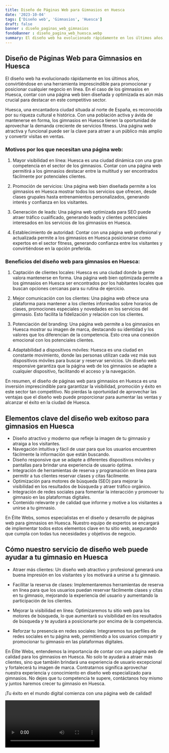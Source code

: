 ```yaml
---
title: Diseño de Páginas Web para Gimnasios en Huesca
date: '2023-10-04'
tags: ['Diseño web', 'Gimnasios', 'Huesca']
draft: false
banner : diseño_paginas_web_gimnasios
fondoBanner : diseño_pagina_web_huesca.webp
summary: El diseño web ha evolucionado rápidamente en los últimos años, convirtiéndose en una herramienta imprescindible para promocionar y posicionar cualquier negocio en línea. En el caso de los gimnasios en Huesca, contar con una página web bien diseñada y optimizada es aún más crucial para destacar en este competitivo sector. 
---
```


## Diseño de Páginas Web para Gimnasios en Huesca

El diseño web ha evolucionado rápidamente en los últimos años, convirtiéndose en una herramienta imprescindible para promocionar y posicionar cualquier negocio en línea. En el caso de los gimnasios en Huesca, contar con una página web bien diseñada y optimizada es aún más crucial para destacar en este competitivo sector. 

Huesca, una encantadora ciudad situada al norte de España, es reconocida por su riqueza cultural e histórica. Con una población activa y ávida de mantenerse en forma, los gimnasios en Huesca tienen la oportunidad de aprovechar la demanda creciente de servicios fitness. Una página web atractiva y funcional puede ser la clave para atraer a un público más amplio y convertir visitas en ventas.

### Motivos por los que necesitan una página web:

1. Mayor visibilidad en línea: Huesca es una ciudad dinámica con una gran competencia en el sector de los gimnasios. Contar con una página web permitirá a los gimnasios destacar entre la multitud y ser encontrados fácilmente por potenciales clientes.

2. Promoción de servicios: Una página web bien diseñada permite a los gimnasios en Huesca mostrar todos los servicios que ofrecen, desde clases grupales hasta entrenamientos personalizados, generando interés y confianza en los visitantes.

3. Generación de leads: Una página web optimizada para SEO puede atraer tráfico cualificado, generando leads y clientes potenciales interesados en los servicios de los gimnasios en Huesca.

4. Establecimiento de autoridad: Contar con una página web profesional y actualizada permite a los gimnasios en Huesca posicionarse como expertos en el sector fitness, generando confianza entre los visitantes y convirtiéndose en la opción preferida.

### Beneficios del diseño web para gimnasios en Huesca:

1. Captación de clientes locales: Huesca es una ciudad donde la gente valora mantenerse en forma. Una página web bien optimizada permite a los gimnasios en Huesca ser encontrados por los habitantes locales que buscan opciones cercanas para su rutina de ejercicio.

2. Mejor comunicación con los clientes: Una página web ofrece una plataforma para mantener a los clientes informados sobre horarios de clases, promociones especiales y novedades en los servicios del gimnasio. Esto facilita la fidelización y relación con los clientes.

3. Potenciación del branding: Una página web permite a los gimnasios en Huesca mostrar su imagen de marca, destacando su identidad y los valores que los diferencian de la competencia. Esto crea una conexión emocional con los potenciales clientes.

4. Adaptabilidad a dispositivos móviles: Huesca es una ciudad en constante movimiento, donde las personas utilizan cada vez más sus dispositivos móviles para buscar y reservar servicios. Un diseño web responsive garantiza que la página web de los gimnasios se adapte a cualquier dispositivo, facilitando el acceso y la navegación.

En resumen, el diseño de páginas web para gimnasios en Huesca es una inversión imprescindible para garantizar la visibilidad, promoción y éxito en este sector tan competitivo. No pierdas la oportunidad de aprovechar las ventajas que el diseño web puede proporcionar para aumentar las ventas y alcanzar el éxito en la ciudad de Huesca.

<GifSeo />

<Cta />

## Elementos clave del diseño web exitoso para gimnasios en Huesca

- Diseño atractivo y moderno que refleje la imagen de tu gimnasio y atraiga a los visitantes.
- Navegación intuitiva y fácil de usar para que los usuarios encuentren fácilmente la información que están buscando.
- Diseño responsive que se adapte a diferentes dispositivos móviles y pantallas para brindar una experiencia de usuario óptima.
- Integración de herramientas de reserva y programación en línea para permitir a tus clientes reservar clases y citas fácilmente.
- Optimización para motores de búsqueda (SEO) para mejorar la visibilidad en los resultados de búsqueda y atraer tráfico orgánico.
- Integración de redes sociales para fomentar la interacción y promover tu gimnasio en las plataformas digitales.
- Contenido relevante y de calidad que informe y motive a los visitantes a unirse a tu gimnasio.

En Élite Webs, somos especialistas en el diseño y desarrollo de páginas web para gimnasios en Huesca. Nuestro equipo de expertos se encargará de implementar todos estos elementos clave en tu sitio web, asegurando que cumpla con todas tus necesidades y objetivos de negocio.

## Cómo nuestro servicio de diseño web puede ayudar a tu gimnasio en Huesca

- Atraer más clientes: Un diseño web atractivo y profesional generará una buena impresión en los visitantes y los motivará a unirse a tu gimnasio.

- Facilitar la reserva de clases: Implementaremos herramientas de reserva en línea para que los usuarios puedan reservar fácilmente clases y citas en tu gimnasio, mejorando la experiencia del usuario y aumentando la participación de los clientes.

- Mejorar la visibilidad en línea: Optimizaremos tu sitio web para los motores de búsqueda, lo que aumentará su visibilidad en los resultados de búsqueda y te ayudará a posicionarte por encima de la competencia.

- Reforzar tu presencia en redes sociales: Integraremos tus perfiles de redes sociales en tu página web, permitiendo a los usuarios compartir y promocionar tu gimnasio en las plataformas digitales.

En Élite Webs, entendemos la importancia de contar con una página web de calidad para los gimnasios en Huesca. No solo te ayudará a atraer más clientes, sino que también brindará una experiencia de usuario excepcional y fortalecerá tu imagen de marca. Contratarnos significa aprovechar nuestra experiencia y conocimiento en diseño web especializado para gimnasios. No dejes que tu competencia te supere, contáctanos hoy mismo y juntos haremos crecer tu gimnasio en Huesca.

¡Tu éxito en el mundo digital comienza con una página web de calidad!

<Video />

<CtaBot job='Gimnasios' city='Huesca'/>

<Gmaps query='Huesca+españa+maps' />